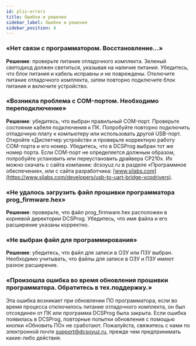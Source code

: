 ```yaml
---
id: plis-errors
title: Ошибки и решения
sidebar_label: Ошибки и решения
sidebar_position: 4
---
```


### «Нет связи с программатором. Восстановление...»

**Решение**: проверьте питание отладочного комплекта. Зеленый светодиод должен светиться,
указывая на наличие питания. Убедитесь, что блок питания и кабель исправны и не повреждены.
Отключите питание отладочного комплекта, затем повторно подключите блок питания и включите
устройство.

<DocumentFigure src="/img/5400ТС015/dcsprog/dcsprog-err-1.png" caption="Ошибка 1" />

### «Возникла проблема с COM-портом. Необходимо переподключение»


**Решение**: убедитесь, что выбран правильный COM-порт. Проверьте состояние кабеля подключения к ПК. 
Попробуйте повторно подключить отладочную плату к компьютеру или использовать другой USB-порт. 
Откройте «Диспетчер устройств» и проверьте корректную работу COM-порта и его номер.
Убедитесь, что в DCSProg выбран тот же номер порта.
Если COM-порт не определяется должным образом, попробуйте установить или переустановить
драйвера CP210x. Их можно скачать с сайта компании: dcsoyuz.ru в разделе «Программное
обеспечение», или с сайта разработчика: [www.silabs.com](https://www.silabs.com/developers/usb-to-uart-bridge-vcpdrivers).

<DocumentFigure src="/img/5400ТС015/dcsprog/dcsprog-err-2.png" caption="Ошибка 2" />

<DocumentFigure src="/img/5400ТС015/dcsprog/dcsprog-err-22.png" caption="Диспетчер устройств" />

### «Не удалось загрузить файл прошивки программатора prog_firmware.hex»

**Решение**: проверьте, что файл prog_firmware.hex расположен в корневой директории DCSProg.
Убедитесь, что имя файла и его расширение указаны корректно.

<DocumentFigure src="/img/5400ТС015/dcsprog/dcsprog-err-3.png" caption="Ошибка 3" />


### «Не выбран файл для программирования»

**Решение**: убедитесь, что файл для записи в ОЗУ или ПЗУ выбран. Необходимо учитывать, что
файлы для записи в ОЗУ и ПЗУ имеют разное расширение.

<DocumentFigure src="/img/5400ТС015/dcsprog/dcsprog-err-4.png" caption="Ошибка 4" />

### «Произошла ошибка во время обновления прошивки программатора. Обратитесь в тех.поддержку.»

Эта ошибка возникает при обновлении ПО программатора, если во время процесса отключилось
питание отладочного комплекта, он был отсоединен от ПК или программа DCSProg была закрыта.
Если ошибка появилась в DCSProg, повторные попытки обновления с помощью кнопки «Обновить
ПО» не сработают. Пожалуйста, свяжитесь с нами по электронной почте support@dcsoyuz.ru, прежде
чем предпринимать какие-либо действия.

<DocumentFigure src="/img/5400ТС015/dcsprog/dcsprog-err-5.png" caption="Ошибка 5" />

